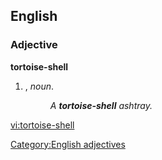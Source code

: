 ==English==

===Adjective===
'''tortoise-shell'''

# {{form of|Attributive form|[[tortoise shell]]|nodot=1}}, ''noun''.
#:''A '''tortoise-shell''' ashtray.''
[[Category:English adjectives]]

[[vi:tortoise-shell]]